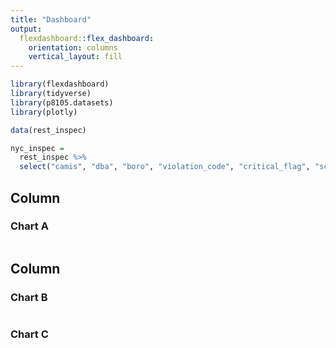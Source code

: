 ```yaml
---
title: "Dashboard"
output: 
  flexdashboard::flex_dashboard:
    orientation: columns
    vertical_layout: fill
---
```


```r
library(flexdashboard)
library(tidyverse)
library(p8105.datasets)
library(plotly)
```

```r
data(rest_inspec)

nyc_inspec = 
  rest_inspec %>% 
  select("camis", "dba", "boro", "violation_code", "critical_flag", "score", "grade", "inspection_date")
```


Column {data-width=650}
-----------------------------------------------------------------------

### Chart A

```r

```

Column {data-width=350}
-----------------------------------------------------------------------

### Chart B

```r

```

### Chart C

```r

```


